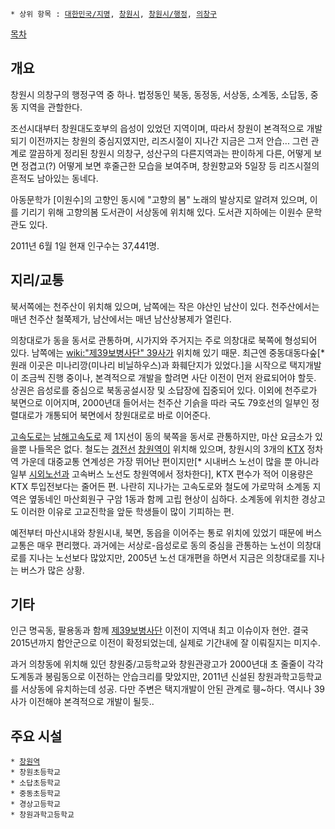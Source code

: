  * 상위 항목 : [[대한민국/지명]], [[창원시]], [[창원시/행정]], [[의창구]]

[[목차]]
== 개요 ==
창원시 의창구의 행정구역 중 하나. 법정동인 북동, 동정동, 서상동, 소계동, 소답동, 중동 지역을 관할한다.

조선시대부터 창원대도호부의 읍성이 있었던 지역이며, 따라서 창원이 본격적으로 개발되기 이전까지는 창원의 중심지였지만, 리즈시절이 지나간 지금은 그저 안습... 그런 관계로 깔끔하게 정리된 창원시 의창구, 성산구의 다른지역과는 판이하게 다른, 어떻게 보면 정겹고(?) 어떻게 보면 후줄근한 모습을 보여주며, 창원향교와 5일장 등 리즈시절의 흔적도 남아있는 동네다.

아동문학가 [이원수]의 고향인 동시에 "고향의 봄" 노래의 발상지로 알려져 있으며, 이를 기리기 위해 고향의봄 도서관이 서상동에 위치해 있다. 도서관 지하에는 이원수 문학관도 있다.

2011년 6월 1일 현재 인구수는 37,441명.

== 지리/교통 ==
북서쪽에는 천주산이 위치해 있으며, 남쪽에는 작은 야산인 남산이 있다. 천주산에서는 매년 천주산 철쭉제가, 남산에서는 매년 남산상봉제가 열린다.

의창대로가 동을 동서로 관통하며, 시가지와 주거지는 주로 의창대로 북쪽에 형성되어 있다. 남쪽에는 [[wiki:"제39보병사단" 39사]]가 위치해 있기 때문. 최근엔 중동대동다숲[* 원래 이곳은 미나리깡(미나리 비닐하우스)과 화훼단지가 있었다.]을 시작으로 택지개발이 조금씩 진행 중이나, 본격적으로 개발을 할려면 사단 이전이 먼저 완료되어야 할듯. 상권은 읍성로를 중심으로 북동공설시장 및 소답장에 집중되어 있다.
이외에 천주로가 북면으로 이어지며, 2000년대 들어서는 천주산 기슭을 따라 국도 79호선의 일부인 정렬대로가 개통되어 북면에서 창원대로로 바로 이어준다.

[[고속도로]]는 [[남해고속도로]] 제 1지선이 동의 북쪽을 동서로 관통하지만, 마산 요금소가 있을뿐 나들목은 없다. 철도는 [[경전선]] [[창원역]]이 위치해 있으며, 창원시의 3개의 [[KTX]] 정차역 가운데 대중교통 연계성은 가장 뛰어난 편이지만[* 시내버스 노선이 많을 뿐 아니라 일부 [[시외노선]]과 고속버스 노선도 창원역에서 정차한다], KTX 편수가 적어 이용량은 KTX 투입전보다는 줄어든 편. 나란히 지나가는 고속도로와 철도에 가로막혀 소계동 지역은 옆동네인 마산회원구 구암 1동과 함께 고립 현상이 심하다. 소계동에 위치한 경상고도 이러한 이유로 고교진학을 앞둔 학생들이 많이 기피하는 편.

예전부터 마산시내와 창원시내, 북면, 동읍을 이어주는 통로 위치에 있었기 때문에 버스교통은 매우 편리했다. 과거에는 서상로-읍성로로 동의 중심을 관통하는 노선이 의창대로를 지나는 노선보다 많았지만, 2005년 노선 대개편을 하면서 지금은 의창대로를 지나는 버스가 많은 상황.

== 기타 ==
인근 명곡동, 팔용동과 함께 [[제39보병사단]] 이전이 지역내 최고 이슈이자 현안. 결국 2015년까지 함안군으로 이전이 확정되었는데, 실제로 기간내에 잘 이뤄질지는 미지수.

과거 의창동에 위치해 있던 창원중/고등학교와 창원관광고가 2000년대 초 줄줄이 각각 도계동과 봉림동으로 이전하는 안습크리를 맞았지만, 2011년 신설된 창원과학고등학교를 서상동에 유치하는데 성공. 다만 주변은 택지개발이 안된 관계로 휑~하다. 역시나 39사가 이전해야 본격적으로 개발이 될듯..

== 주요 시설 ==
 * [[창원역]]
 * 창원초등학교
 * 소답초등학교
 * 중동초등학교
 * 경상고등학교
 * 창원과학고등학교
